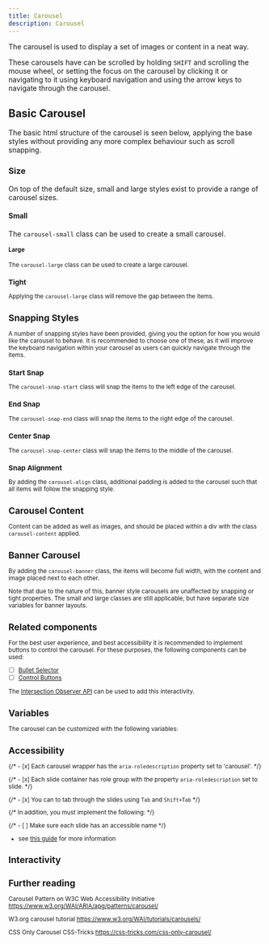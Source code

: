 ```yaml
---
title: Carousel
description: Carousel
---
```



The carousel is used to display a set of images or content in a neat way.

These carousels have can be scrolled by holding `SHIFT` and scrolling the mouse wheel, or setting the focus on the carousel by clicking it or navigating to it using keyboard navigation and using the arrow keys to navigate through the carousel.

## Basic Carousel

The basic html structure of the carousel is seen below, applying the base styles without providing any more complex behaviour such as scroll snapping.

<ShowComponent>
  <BasicCarousel />
</ShowComponent>

### Size

On top of the default size, small and large styles exist to provide a range of carousel sizes.

#### Small

The `carousel-small` class can be used to create a small carousel.

<ShowComponent>
  <Small />
</ShowComponent>

#### Large

The `carousel-large` class can be used to create a large carousel.

<ShowComponent>
  <Large />
</ShowComponent>

### Tight

Applying the `carousel-large` class will remove the gap between the items.

<ShowComponent>
  <Tight />
</ShowComponent>

## Snapping Styles

A number of snapping styles have been provided, giving you the option for how you would like the carousel to behave. It is recommended to choose one of these, as it will improve the keyboard navigation within your carousel as users can quickly navigate through the items.

### Start Snap

The `carousel-snap-start` class will snap the items to the left edge of the carousel.

<ShowComponent>
  <SnapStart />
</ShowComponent>

### End Snap

The `carousel-snap-end` class will snap the items to the right edge of the carousel.

<ShowComponent>
  <SnapEnd />
</ShowComponent>

### Center Snap

The `carousel-snap-center` class will snap the items to the middle of the carousel.

<ShowComponent>
  <SnapCenter />
</ShowComponent>

### Snap Alignment

By adding the `carousel-align` class, additional padding is added to the carousel such that all items will follow the snapping style.

<ShowComponent>
  <SnapPad />
</ShowComponent>

## Carousel Content

Content can be added as well as images, and should be placed within a div with the class `carousel-content` applied.

<ShowComponent>
  <CarouselContent />
</ShowComponent>

## Banner Carousel

By adding the `carousel-banner` class, the items will become full width, with the content and image placed next to each other.

Note that due to the nature of this, banner style carousels are unaffected by snapping or tight properties. The small and large classes are still applicable, but have separate size variables for banner layouts.

<ShowComponent>
  <CarouselBanner />
</ShowComponent>

## Related components

For the best user experience, and best accessibility it is recommended to implement buttons to control the carousel. For these purposes, the following components can be used:

- [ ] [Bullet Selector](/components/controls/#bullets)
- [ ] [Control Buttons](/components/controls/#control-buttons)

The [Intersection Observer API](https://developer.mozilla.org/en-US/docs/Web/API/Intersection_Observer_API) can be used to add this interactivity.

## Variables

The carousel can be customized with the following variables:

## Accessibility

{/* - [x] Each carousel wrapper has the `aria-roledescription` property set to 'carousel'. */}

{/* - [x] Each slide container has role group with the property `aria-roledescription` set to slide. */}

{/* - [x] You can to tab through the slides using `Tab` and `Shift+Tab` */}

{/* In addition, you must implement the following: */}

{/* - [ ] Make sure each slide has an accessible name */}

- see [this guide](https://www.w3.org/WAI/ARIA/apg/patterns/carousel/#wai-ariaroles,states,andproperties) for more information

## Interactivity

## Further reading

Carousel Pattern on W3C Web Accessibility Initiative
https://www.w3.org/WAI/ARIA/apg/patterns/carousel/

W3.org carousel tutorial
https://www.w3.org/WAI/tutorials/carousels/

CSS Only Carousel CSS-Tricks
https://css-tricks.com/css-only-carousel/

